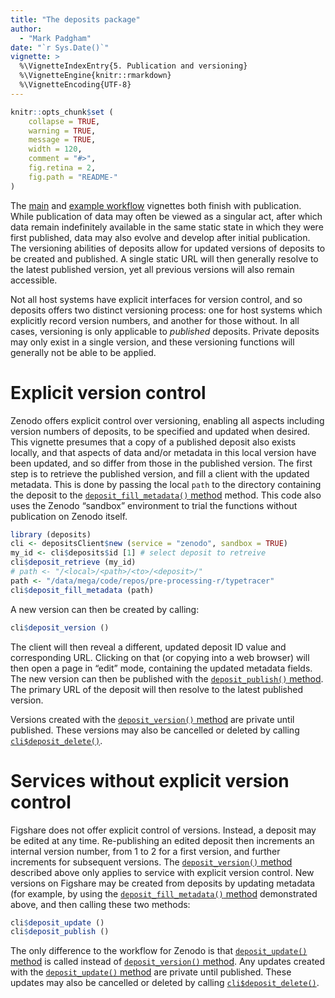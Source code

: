 ```yaml
---
title: "The deposits package"
author: 
  - "Mark Padgham"
date: "`r Sys.Date()`"
vignette: >
  %\VignetteIndexEntry{5. Publication and versioning}
  %\VignetteEngine{knitr::rmarkdown}
  %\VignetteEncoding{UTF-8}
---
```


```r
knitr::opts_chunk$set (
    collapse = TRUE,
    warning = TRUE,
    message = TRUE,
    width = 120,
    comment = "#>",
    fig.retina = 2,
    fig.path = "README-"
)
```

The
[main](https://docs.ropensci.org/deposits/articles/deposits.html#publishing-a-deposit)
and [example
workflow](https://docs.ropensci.org/deposits/articles/workflow.html#publishing-a-deposit)
vignettes both finish with publication. While publication of data may often be
viewed as a singular act, after which data remain indefinitely available in the
same static state in which they were first published, data may also evolve and
develop after initial publication. The versioning abilities of deposits allow
for updated versions of deposits to be created and published. A single static
URL will then generally resolve to the latest published version, yet all
previous versions will also remain accessible.

Not all host systems have explicit interfaces for version control, and so
deposits offers two distinct versioning process: one for host systems which
explicitly record version numbers, and another for those without. In all cases,
versioning is only applicable to *published* deposits. Private deposits may
only exist in a single version, and these versioning functions will generally
not be able to be applied.

# Explicit version control

Zenodo offers explicit control over versioning, enabling all aspects including
version numbers of deposits, to be specified and updated when desired. This
vignette presumes that a copy of a published deposit also exists locally, and
that aspects of data and/or metadata in this local version have been updated,
and so differ from those in the published version. The first step is to
retrieve the published version, and fill a client with the updated metadata.
This is done by passing the local `path` to the directory containing the
deposit to the [`deposit_fill_metadata()`
method](https://docs.ropensci.org/deposits/reference/depositsClient.html#method-deposit-fill-metadata-)
method. This code also uses the Zenodo "sandbox" environment to trial the
functions without publication on Zenodo itself.

```r
library (deposits)
cli <- depositsClient$new (service = "zenodo", sandbox = TRUE)
my_id <- cli$deposits$id [1] # select deposit to retreive
cli$deposit_retrieve (my_id)
# path <- "/<local>/<path>/<to>/<deposit>/"
path <- "/data/mega/code/repos/pre-processing-r/typetracer"
cli$deposit_fill_metadata (path)
```

A new version can then be created by calling:

```r
cli$deposit_version ()
```

The client will then reveal a different, updated deposit ID value and
corresponding URL. Clicking on that (or copying into a web browser) will then
open a page in "edit" mode, containing the updated metadata fields. The new
version can then be published with the [`deposit_publish()`
method](https://docs.ropensci.org/deposits/reference/depositsClient.html#method-deposit-publish-).
The primary URL of the deposit will then resolve to the latest published
version.

Versions created with the [`deposit_version()`
method](https://docs.ropensci.org/deposits/reference/depositsClient.html#method-deposit-version-)
are private until published. These versions may also be cancelled or deleted by
calling
[`cli$deposit_delete()`](https://docs.ropensci.org/deposits/reference/depositsClient.html#method-deposit-delete-).

# Services without explicit version control

Figshare does not offer explicit control of versions. Instead, a deposit may be
edited at any time. Re-publishing an edited deposit then increments an internal
version number, from 1 to 2 for a first version, and further increments for
subsequent versions. The [`deposit_version()`
method](https://docs.ropensci.org/deposits/reference/depositsClient.html#method-deposit-version-)
described above only applies to service with explicit version control. New
versions on Figshare may be created from deposits by updating metadata (for
example, by using the [`deposit_fill_metadata()`
method](https://docs.ropensci.org/deposits/reference/depositsClient.html#method-deposit-fill-metadata-)
demonstrated above, and then calling these two methods:

```r
cli$deposit_update ()
cli$deposit_publish ()
```

The only difference to the workflow for Zenodo is that [`deposit_update()`
method](https://docs.ropensci.org/deposits/reference/depositsClient.html#method-deposit-update-)
is called instead of [`deposit_version()`
method](https://docs.ropensci.org/deposits/reference/depositsClient.html#method-deposit-version-).
Any updates created with the [`deposit_update()`
method](https://docs.ropensci.org/deposits/reference/depositsClient.html#method-deposit-update-)
are private until published. These updates may also be cancelled or deleted by
calling
[`cli$deposit_delete()`](https://docs.ropensci.org/deposits/reference/depositsClient.html#method-deposit-delete-).
